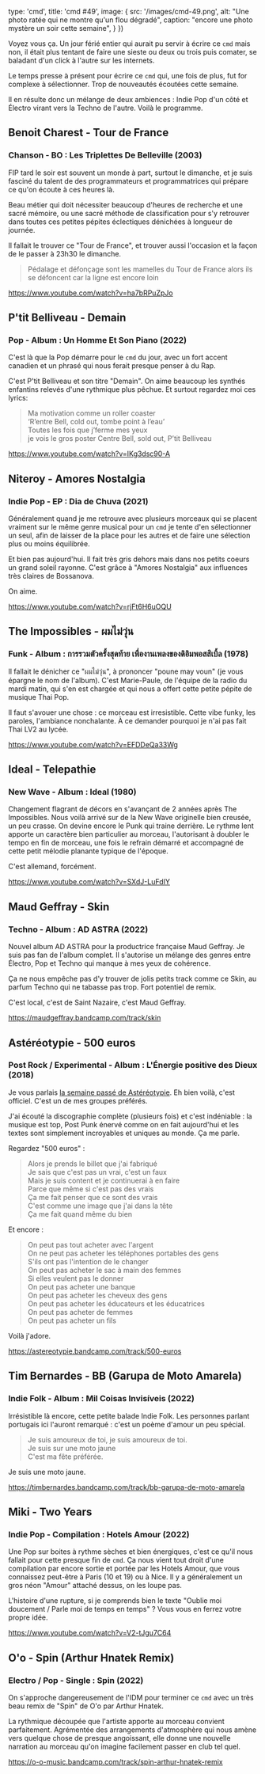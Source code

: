 

  type: 'cmd',
  title: 'cmd #49',
  image: {
    src: '/images/cmd-49.png',
    alt: "Une photo ratée qui ne montre qu'un flou dégradé",
    caption: "encore une photo mystère un soir cette semaine",
  }
})


Voyez vous ça. Un jour férié entier qui aurait pu servir à écrire ce `cmd` mais
non, il était plus tentant de faire une sieste ou deux ou trois puis comater, se
baladant d'un click à l'autre sur les internets.

Le temps presse à présent pour écrire ce `cmd` qui, une fois de plus, fut for
complexe à sélectionner. Trop de nouveautés écoutées cette semaine.

Il en résulte donc un mélange de deux ambiences : Indie Pop d'un côté et Électro
virant vers la Techno de l'autre. Voilà le programme.



## Benoit Charest - Tour de France

### Chanson -  BO : Les Triplettes De Belleville (2003)

FIP tard le soir est souvent un monde à part, surtout le dimanche, et je suis
fasciné du talent de des programmateurs et programmatrices qui prépare ce qu'on
écoute à ces heures là.

Beau métier qui doit nécessiter beaucoup d'heures de recherche et une sacré
mémoire, ou une sacré méthode de classification pour s'y retrouver dans toutes
ces petites pépites éclectiques dénichées à longueur de journée.

Il fallait le trouver ce "Tour de France", et trouver aussi l'occasion et la
façon de le passer à 23h30 le dimanche.

> Pédalage et défonçage sont les mamelles du Tour de France alors ils se défoncent car la ligne est encore loin

https://www.youtube.com/watch?v=ha7bRPuZpJo



## P'tit Belliveau - Demain

### Pop - Album : Un Homme Et Son Piano (2022)

C'est là que la Pop démarre pour le `cmd` du jour, avec un fort accent canadien
et un phrasé qui nous ferait presque penser à du Rap.

C'est P'tit Belliveau et son titre "Demain". On aime beaucoup les synthés
enfantins relevés d'une rythmique plus pêchue. Et surtout regardez moi ces
lyrics:

> Ma motivation comme un roller coaster <br/>
> ‘R’entre Bell, cold out, tombe point à l’eau’ <br/>
> Toutes les fois que j’ferme mes yeux <br/>
> je vois le gros poster Centre Bell, sold out, P’tit Belliveau <br/>

https://www.youtube.com/watch?v=IKg3dsc90-A



## Niteroy - Amores Nostalgia

### Indie Pop - EP : Dia de Chuva (2021)

Généralement quand je me retrouve avec plusieurs morceaux qui se placent
vraiment sur le même genre musical pour un `cmd` je tente d'en sélectionner un
seul, afin de laisser de la place pour les autres et de faire une sélection plus
ou moins équilibrée.

Et bien pas aujourd'hui. Il fait très gris dehors mais dans nos petits coeurs un
grand soleil rayonne. C'est grâce à "Amores Nostalgia" aux influences très
claires de Bossanova.

On aime.

https://www.youtube.com/watch?v=rjFt6H6uOQU



## The Impossibles -  ผมไม่วุ่น

### Funk - Album : การรวมตัวครั้งสุดท้าย เพื่องานเพลงของดิอิมพอสสิเบิ้ล (1978)

Il fallait le dénicher ce "ผมไม่วุ่น", à prononcer "poune may voun" (je vous
épargne le nom de l'album). C'est Marie-Paule, de l'équipe de la radio du mardi
matin, qui s'en est chargée et qui nous a offert cette petite pépite de musique
Thai Pop.

Il faut s'avouer une chose : ce morceau est irresistible. Cette vibe funky, les
paroles, l'ambiance nonchalante. À ce demander pourquoi je n'ai pas fait Thai
LV2 au lycée.

https://www.youtube.com/watch?v=EFDDeQa33Wg



## Ideal - Telepathie

### New Wave - Album : Ideal (1980)

Changement flagrant de décors en s'avançant de 2 années après The Impossibles.
Nous voilà arrivé sur de la New Wave originelle bien creusée, un peu crasse. On
devine encore le Punk qui traine derrière. Le rythme lent apporte un caractère
bien particulier au morceau, l'autorisant à doubler le tempo en fin de morceau,
une fois le refrain démarré et accompagné de cette petit mélodie planante
typique de l'époque.

C'est allemand, forcément.

https://www.youtube.com/watch?v=SXdJ-LuFdIY



## Maud Geffray - Skin

### Techno - Album : AD ASTRA (2022)

Nouvel album AD ASTRA pour la productrice française Maud Geffray. Je suis pas
fan de l'album complet. Il s'autorise un mélange des genres entre Électro, Pop
et Techno qui manque à mes yeux de cohérence.

Ça ne nous empêche pas d'y trouver de jolis petits track comme ce Skin, au
parfum Techno qui ne tabasse pas trop. Fort potentiel de remix.

C'est local, c'est de Saint Nazaire, c'est Maud Geffray.

https://maudgeffray.bandcamp.com/track/skin



## Astéréotypie - 500 euros

### Post Rock / Experimental - Album : L'Énergie positive des Dieux (2018)

Je vous parlais [la semaine passé de
Astéréotypie](https://cmd.wuips.com/post/2022-05-20-cmd-48). Eh bien voilà,
c'est officiel. C'est un de mes groupes préférés.

J'ai écouté la discographie complète (plusieurs fois) et c'est indéniable : la
musique est top, Post Punk énervé comme on en fait aujourd'hui et les textes
sont simplement incroyables et uniques au monde. Ça me parle.

Regardez "500 euros" :

> Alors je prends le billet que j'ai fabriqué <br />
> Je sais que c'est pas un vrai, c'est un faux <br />
> Mais je suis content et je continuerai à en faire <br />
> Parce que même si c'est pas des vrais <br />
> Ça me fait penser que ce sont des vrais <br />
> C'est comme une image que j'ai dans la tête <br />
> Ça me fait quand même du bien <br />

Et encore :

> On peut pas tout acheter avec l'argent <br />
> On ne peut pas acheter les téléphones portables des gens <br />
> S'ils ont pas l'intention de le changer <br />
> On peut pas acheter le sac à main des femmes <br />
> Si elles veulent pas le donner <br />
> On peut pas acheter une banque <br />
> On peut pas acheter les cheveux des gens<br />
> On peut pas acheter les éducateurs et les éducatrices<br />
> On peut pas acheter de femmes<br />
> On peut pas acheter un fils<br />

Voilà j'adore.

https://astereotypie.bandcamp.com/track/500-euros



## Tim Bernardes - BB (Garupa de Moto Amarela)

### Indie Folk - Album : Mil Coisas Invisíveis (2022)

Irrésistible là encore, cette petite balade Indie Folk. Les personnes parlant
portugais ici l'auront remarqué : c'est un poème d'amour un peu spécial.

> Je suis amoureux de toi, je suis amoureux de toi.<br />
> Je suis sur une moto jaune <br />
> C'est ma fête préférée. <br />

Je suis une moto jaune.

https://timbernardes.bandcamp.com/track/bb-garupa-de-moto-amarela



## Miki - Two Years

### Indie Pop - Compilation : Hotels Amour (2022)

Une Pop sur boites à rythme sèches et bien énergiques, c'est ce qu'il nous
fallait pour cette presque fin de `cmd`. Ça nous vient tout droit d'une
compilation par encore sortie et portée par les Hotels Amour, que vous
connaissez peut-être à Paris (10 et 19) ou à Nice. Il y a généralement un gros
néon "Amour" attaché dessus, on les loupe pas.

L'histoire d'une rupture, si je comprends bien le texte "Oublie moi doucement /
Parle moi de temps en temps" ? Vous vous en ferrez votre propre idée.

https://www.youtube.com/watch?v=V2-tJgu7C64



## O'o - Spin (Arthur Hnatek Remix)

### Electro / Pop - Single : Spin (2022)

On s'approche dangereusement de l'IDM pour terminer ce `cmd` avec un très beau
remix de "Spin" de O'o par Arthur Hnatek.

La rythmique découpée que l'artiste apporte au morceau convient parfaitement.
Agrémentée des arrangements d'atmosphère qui nous amène vers quelque chose de
presque angoissant, elle donne une nouvelle narration au morceau qu'on imagine
facilement passer en club tel quel.

https://o-o-music.bandcamp.com/track/spin-arthur-hnatek-remix



